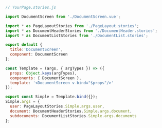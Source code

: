 ```js
// YourPage.stories.js

import DocumentScreen from './DocumentScreen.vue';

import * as PageLayoutStories from './PageLayout.stories';
import * as DocumentHeaderStories from './DocumentHeader.stories';
import * as DocumentListStories from './DocumentList.stories';

export default {
  title:'DocumentScreen',
  component: DocumentScreen
};

const Template = (args, { argTypes }) => ({
  props: Object.keys(argTypes),
  components: { DocumentScreen },
  template: '<DocumentScreen v-bind="$props"/>'
});

export const Simple = Template.bind({});
Simple.args = {
  user: PageLayoutStories.Simple.args.user,
  document: DocumentHeaderStories.Simple.args.document,
  subdocuments: DocumentListStories.Simple.args.documents
};
```